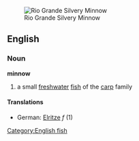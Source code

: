 [[Image:Minnow up close2.jpg|thumb|right|Rio Grande Silvery Minnow]]
==English==
===Noun===
'''minnow'''
# a small [[freshwater]] [[fish]] of the [[carp]] family
====Translations====
*German: [[Elritze]] ''f'' (1)

[[Category:English fish]]